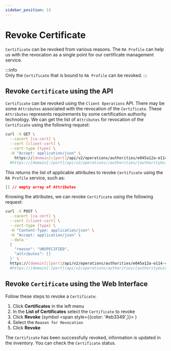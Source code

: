 ```yaml
---
sidebar_position: 13
---
```


# Revoke Certificate


`Certificate` can be revoked from various reasons. The `RA Profile` can help us with the revocation as a single point for our certificate management service.

:::info  
Only the `Certificate` that is bound to `RA Profile` can be revoked.
:::

## Revoke `Certificate` using the API

`Certificate` can be revoked using the `Client Operations` API. There may be some `Attributes` associated with the revocation of the `Certificate`. These `Attributes` represents requirements by some certification authority technology. We can get the list of `Attributes` for revocation of the `Certificate` using the following request:
```bash
curl -X GET \
  --cacert [ca-cert] \
  --cert [client-cert] \
  --cert-type [type] \
  -H "Accept: application/json" \
    https://[domain]:[port]/api/v2/operations/authorities/e045a12a-e114-45ed-90b8-bac7e750e803/raProfiles/166b5cf52-63f2-11ec-90d6-0242ac120003/attributes/revoke
  #https://[domain]:[port]/api/v2/operations//authorities/{authorityUuid}/raProfiles/{raProfileUuid}/attributes/revoke
```

This returns the list of applicable attributes to revoke `Certificate` using the `RA Profile` service, such as:
```json
[] // empty array of Attributes
```

Knowing the attributes, we can revoke `Certificate` using the following request:
```bash
curl -X POST \
  --cacert [ca-cert] \
  --cert [client-cert] \
  --cert-type [type] \
  -H "Content-Type: application/json" \
  -H "Accept: application/json" \
  --data '
  {
    "reason": "UNSPECIFIED",
    "attributes": []
  }' \
  https://[domain]:[port]/api/v2/operations/authorities/e045a12a-e114-45ed-90b8-bac7e750e803/raProfiles/166b5cf52-63f2-11ec-90d6-0242ac120003/revoke
  #https://[domain]:[port]/api/v2/operations/authorities/{authorityUuid}/raProfiles{raProfileUuid}/certificates/revoke
```

## Revoke `Certificate` using the Web Interface

Follow these steps to revoke a `Certificate`:

1. Click **Certificates** in the left menu 
2. In the **List of Certificates** select the `Certificate` to revoke
3. Click **Revoke** (symbol <span style={{color: '#eb3349',}}><FontAwesomeIcon icon={faMinusSquare} /></span> )
4. Select the `Reason for Revocation`
5. Click **Revoke** 

The `Certificate` has been successfully revoked, information is updated in the inventory. You can check the `Certificate` status.

